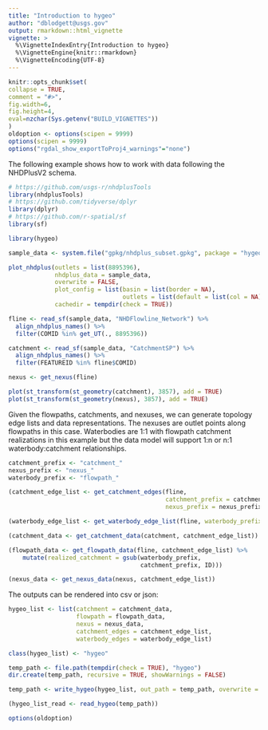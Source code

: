 ```yaml
---
title: "Introduction to hygeo"
author: "dblodgett@usgs.gov"
output: rmarkdown::html_vignette
vignette: >
  %\VignetteIndexEntry{Introduction to hygeo}
  %\VignetteEngine{knitr::rmarkdown}
  %\VignetteEncoding{UTF-8}
---
```

  
```r
knitr::opts_chunk$set(
collapse = TRUE,
comment = "#>",
fig.width=6,
fig.height=4,
eval=nzchar(Sys.getenv("BUILD_VIGNETTES"))
)
oldoption <- options(scipen = 9999)
options(scipen = 9999)
options("rgdal_show_exportToProj4_warnings"="none")
```

The following example shows how to work with data following the NHDPlusV2 schema.


```r
# https://github.com/usgs-r/nhdplusTools
library(nhdplusTools)
# https://github.com/tidyverse/dplyr
library(dplyr)
# https://github.com/r-spatial/sf
library(sf)

library(hygeo)

sample_data <- system.file("gpkg/nhdplus_subset.gpkg", package = "hygeo")

plot_nhdplus(outlets = list(8895396),
             nhdplus_data = sample_data,
             overwrite = FALSE,
             plot_config = list(basin = list(border = NA),
                                outlets = list(default = list(col = NA))),
             cachedir = tempdir(check = TRUE))

fline <- read_sf(sample_data, "NHDFlowline_Network") %>%
  align_nhdplus_names() %>%
  filter(COMID %in% get_UT(., 8895396))

catchment <- read_sf(sample_data, "CatchmentSP") %>%
  align_nhdplus_names() %>%
  filter(FEATUREID %in% fline$COMID)

nexus <- get_nexus(fline)

plot(st_transform(st_geometry(catchment), 3857), add = TRUE)
plot(st_transform(st_geometry(nexus), 3857), add = TRUE)
```


Given the flowpaths, catchments, and nexuses, we can generate topology edge lists and data representations. The nexuses are outlet points along flowpaths in this case. Waterbodies are 1:1 with flowpath catchment realizations in this example but the data model will support 1:n or n:1 waterbody:catchment relationships.

```r
catchment_prefix <- "catchment_"
nexus_prefix <- "nexus_"
waterbody_prefix <- "flowpath_"

(catchment_edge_list <- get_catchment_edges(fline, 
                                            catchment_prefix = catchment_prefix, 
                                            nexus_prefix = nexus_prefix))

(waterbody_edge_list <- get_waterbody_edge_list(fline, waterbody_prefix = waterbody_prefix))

(catchment_data <- get_catchment_data(catchment, catchment_edge_list))

(flowpath_data <- get_flowpath_data(fline, catchment_edge_list) %>%
    mutate(realized_catchment = gsub(waterbody_prefix, 
                                     catchment_prefix, ID)))

(nexus_data <- get_nexus_data(nexus, catchment_edge_list))

```

The outputs can be rendered into csv or json:
```r
hygeo_list <- list(catchment = catchment_data, 
                   flowpath = flowpath_data, 
                   nexus = nexus_data,
                   catchment_edges = catchment_edge_list,
                   waterbody_edges = waterbody_edge_list)

class(hygeo_list) <- "hygeo"

temp_path <- file.path(tempdir(check = TRUE), "hygeo")
dir.create(temp_path, recursive = TRUE, showWarnings = FALSE)

temp_path <- write_hygeo(hygeo_list, out_path = temp_path, overwrite = TRUE)

(hygeo_list_read <- read_hygeo(temp_path))

```

```r
options(oldoption)
```
